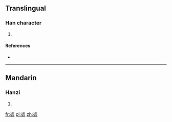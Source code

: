 ==Translingual==

===Han character===
{{Han char|rn=85|rad=水|as=05|sn=9|four=|canj=水一口 (EMR), X水一口 (XEMR)}}

# {{defn|Han|sort=水05}}

====References====
* {{Han ref|kx=0613.040|dkj=17240|hdz=31576.070|uh=6CAF|ud=27823}}

----

==Mandarin==

===Hanzi===
{{cmn-hanzi|pin=[[chí]] ([[chi2]]), [[duò]] ([[duo4]]), [[zǎn]] ([[zan3]])|wg=ch'ih<sup>2</sup>, to<sup>4</sup>, tsan<sup>3</sup>}}

# {{defn|lang=cmn|sort=水05}}

[[fr:沯]]
[[pl:沯]]
[[zh:沯]]
